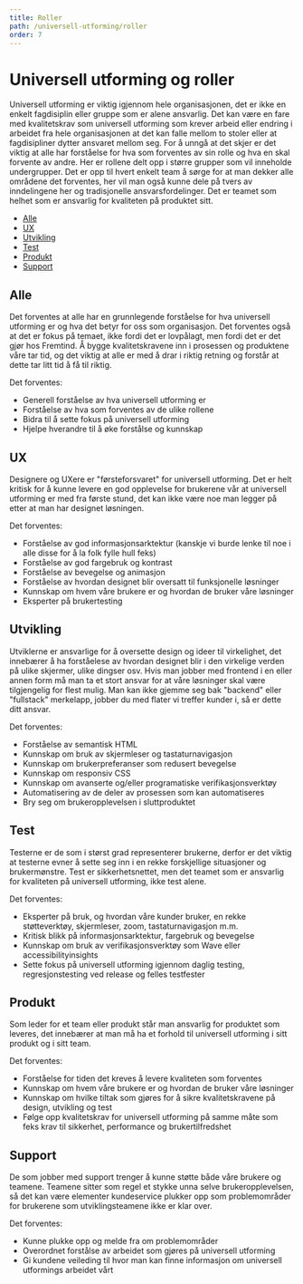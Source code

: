 ```yaml
---
title: Roller
path: /universell-utforming/roller
order: 7
---
```


# Universell utforming og roller
Universell utforming er viktig igjennom hele organisasjonen, det er ikke en enkelt fagdisiplin eller gruppe som er alene ansvarlig. Det kan være en fare med kvalitetskrav som universell utforming som krever arbeid eller endring i arbeidet fra hele organisasjonen at det kan falle mellom to stoler eller at fagdisipliner dytter ansvaret mellom seg. For å unngå at det skjer er det viktig at alle har forståelse for hva som forventes av sin rolle og hva en skal forvente av andre. Her er rollene delt opp i større grupper som vil inneholde undergrupper. Det er opp til hvert enkelt team å sørge for at man dekker alle områdene det forventes, her vil man også kunne dele på tvers av inndelingene her og tradisjonelle ansvarsfordelinger. Det er teamet som helhet som er ansvarlig for kvaliteten på produktet sitt.

- [Alle](#alle)
- [UX](#ux)
- [Utvikling](#utvikling)
- [Test](#test)
- [Produkt](#produkt)
- [Support](#support)

## Alle
Det forventes at alle har en grunnlegende forståelse for hva universell utforming er og hva det betyr for oss som organisasjon. Det forventes også at det er fokus på temaet, ikke fordi det er lovpålagt, men fordi det er det gjør hos Fremtind. Å bygge kvalitetskravene inn i prosessen og produktene våre tar tid, og det viktig at alle er med å drar i riktig retning og forstår at dette tar litt tid å få til riktig.

Det forventes:
- Generell forståelse av hva universell utforming er
- Forståelse av hva som forventes av de ulike rollene
- Bidra til å sette fokus på universell utforming
- Hjelpe hverandre til å øke forstålse og kunnskap

## UX
Designere og UXere er "førsteforsvaret" for universell utforming. Det er helt kritisk for å kunne levere en god opplevelse for brukerene vår at universell utforming er med fra første stund, det kan ikke være noe man legger på etter at man har designet løsningen. 

Det forventes:
- Forståelse av god informasjonsarktektur (kanskje vi burde lenke til noe i alle disse for å la folk fylle hull feks)
- Forståelse av god fargebruk og kontrast
- Forståelse av bevegelse og animasjon
- Forståelse av hvordan designet blir oversatt til funksjonelle løsninger
- Kunnskap om hvem våre brukere er og hvordan de bruker våre løsninger
- Eksperter på brukertesting

## Utvikling
Utviklerne er ansvarlige for å oversette design og ideer til virkelighet, det innebærer å ha forståelese av hvordan designet blir i den virkelige verden på ulike skjermer, ulike dingser osv. Hvis man jobber med frontend i en eller annen form må man ta et stort ansvar for at våre løsninger skal være tilgjengelig for flest mulig. Man kan ikke gjemme seg bak "backend" eller "fullstack" merkelapp, jobber du med flater vi treffer kunder i, så er dette ditt ansvar.

Det forventes:
- Forståelse av semantisk HTML
- Kunnskap om bruk av skjermleser og tastaturnavigasjon
- Kunnskap om brukerpreferanser som redusert bevegelse
- Kunnskap om responsiv CSS
- Kunnskap om avanserte og/eller programatiske verifikasjonsverktøy
- Automatisering av de deler av prosessen som kan automatiseres
- Bry seg om brukeropplevelsen i sluttproduktet

## Test
Testerne er de som i størst grad representerer brukerne, derfor er det viktig at testerne evner å sette seg inn i en rekke forskjellige situasjoner og brukermønstre. Test er sikkerhetsnettet, men det teamet som er ansvarlig for kvaliteten på universell utforming, ikke test alene.

Det forventes:
- Eksperter på bruk, og hvordan våre kunder bruker, en rekke støtteverktøy, skjermleser, zoom, tastaturnavigasjon m.m.
- Kritisk blikk på informasjonsarktektur, fargebruk og bevegelse
- Kunnskap om bruk av verifikasjonsverktøy som Wave eller accessibilityinsights
- Sette fokus på universell utforming igjennom daglig testing, regresjonstesting ved release og felles testfester

## Produkt
Som leder for et team eller produkt står man ansvarlig for produktet som leveres, det innebærer at man må ha et forhold til universell utforming i sitt produkt og i sitt team.

Det forventes:
- Forståelse for tiden det kreves å levere kvaliteten som forventes
- Kunnskap om hvem våre brukere er og hvordan de bruker våre løsninger
- Kunnskap om hvilke tiltak som gjøres for å sikre kvalitetskravene på design, utvikling og test
- Følge opp kvalitetskrav for universell utforming på samme måte som feks krav til sikkerhet, performance og brukertilfredshet

## Support
De som jobber med support trenger å kunne støtte både våre brukere og teamene. Teamene sitter som regel et stykke unna selve brukeropplevelsen, så det kan være elementer kundeservice plukker opp som problemområder for brukerene som utviklingsteamene ikke er klar over.

Det forventes:
- Kunne plukke opp og melde fra om problemområder
- Overordnet forstålse av arbeidet som gjøres på universell utforming
- Gi kundene veileding til hvor man kan finne informasjon om universell utformings arbeidet vårt
